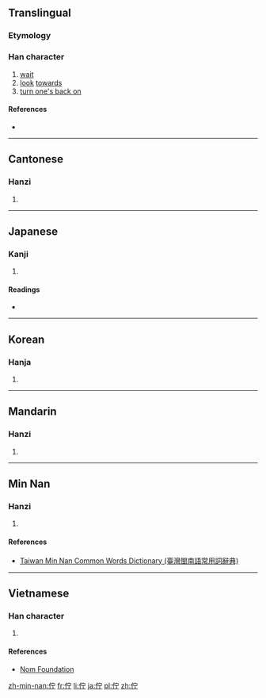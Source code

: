 {{also|伫|仃}}
==Translingual==

===Etymology===
{{Han compound|人|宁|c1=s|c2=p|t1=man|ls=psc}}

===Han character===
{{Han char|rn=9|rad=人|as=05|sn=7|four=2322<sub>1</sub>|canj=人十一弓 (OJMN)|ids=⿰[[亻]][[宁]]}}

# [[wait]]
# [[look]] [[towards]]
# [[turn one's back on]]

====References====
* {{Han ref|kx=0097.220|dkj=00496|dj=0206.110|hdz=10139.020|uh=4F47|ud=20295|bh=A6EE|bd=42734}}

----

==Cantonese==

===Hanzi===
{{yue-hanzi|jyut=[[cyu5]]|y=chyu5|sim=伫}}

# {{defn|lang=yue|sort=人05}}

----

==Japanese==

===Kanji===
{{ja-kanji|grade=|rs=人05}}

# {{defn|lang=ja|sort=人05}}

====Readings====
* {{ja-readings|on=[[ちょ]] (cho)|kun=[[たたずむ]] (tatazumu)}}

----

==Korean==

===Hanja===
{{ko-hanja|hangeul=저|rv=jeo|mr=chŏ|y=ce}}

# {{defn|lang=ko|sort=人05}}

----

==Mandarin==

===Hanzi===
{{cmn-hanzi|sim=伫|pin=[[zhù]] ([[zhu4]])|wg=chu<sup>4</sup>}}

# {{defn|lang=cmn|sort=人05}}

----

==Min Nan==

===Hanzi===
{{nan-hanzi|tlpa=tī (ti<sup>7</sup>)}}

# {{defn|lang=nan|sort=人05}}

====References====
*[http://twblg.dict.edu.tw/holodict_new/result_detail.jsp?n_no=2871&curpage=1&sample=%E4%BD%87&radiobutton=1&querytarget=1&limit=20&pagenum=1&rowcount=5 Taiwan Min Nan Common Words Dictionary (臺灣閩南語常用詞辭典)]

----

==Vietnamese==

===Han character===
{{vi-hantu|[[giữ]], [[trữ]]|rs=人05}}

# {{defn|lang=vi|sort=人05}}

====References====
*[http://nomfoundation.org/common/nom_details.php?codepoint=4f47 Nom Foundation]

[[zh-min-nan:佇]]
[[fr:佇]]
[[li:佇]]
[[ja:佇]]
[[pl:佇]]
[[zh:佇]]
